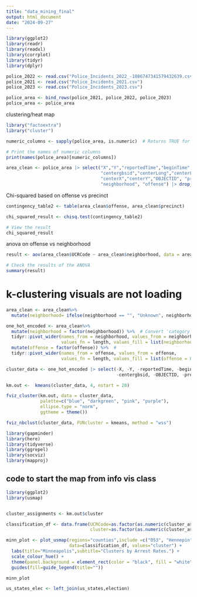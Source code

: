 ```yaml
---
title: "data_mining_final"
output: html_document
date: "2024-09-27"
---
```


```r
library(ggplot2)
library(readr)
library(readxl)
library(corrplot)
library(tidyr)
library(dplyr)
```



```r
police_2022 <- read.csv("Police_Incidents_2022_-1086747341579432639.csv")
police_2021 <- read.csv("Police_Incidents_2021.csv")
police_2023 <- read.csv("Police_Incidents_2023.csv")
```

```r
police_area <- bind_rows(police_2021, police_2022, police_2023)
police_area <- police_area
```


clustering/heat map
```r
library("factoextra")
library("cluster")

```

```r

numeric_columns <- sapply(police_area, is.numeric)  # Returns TRUE for numeric columns

# Print the names of numeric columns
print(names(police_area)[numeric_columns])

area_clean <- police_area |> select("X","Y","reportedTime","beginTime","UCRCode",
                                    "centergbsid","centerLong","centerLat",
                                    "centerX","centerY","OBJECTID", "precinct",
                                    "neighborhood", "offense") |> drop_na()

```

Chi-squared based on offense vs precinct
```r
contingency_table2 <- table(area_clean$offense, area_clean$precinct)

```

```r
chi_squared_result <- chisq.test(contingency_table2)

# View the result
chi_squared_result
```
anova on offense vs neighborhood
```r
result <- aov(area_clean$UCRCode ~ area_clean$neighborhood, data = area_clean)

# Check the results of the ANOVA
summary(result)
```
# k-clustering visuals are not loading 

```r
area_clean <- area_clean%>%
  mutate(neighborhood= ifelse(neighborhood == "", "Unknown", neighborhood))

one_hot_encoded <- area_clean%>%
  mutate(neighborhood = factor(neighborhood)) %>%  # Convert 'category' to a factor
  tidyr::pivot_wider(names_from = neighborhood, values_from = neighborhood, 
                     values_fn = length, values_fill = list(neighborhood = 0)) %>%
  mutate(offense = factor(offense)) %>%  #
  tidyr::pivot_wider(names_from = offense, values_from = offense, 
                     values_fn = length, values_fill = list(offense = 0))

```




```r
cluster_data <- one_hot_encoded |> select(-X, -Y, -reportedTime, -beginTime,
                                          -centergbsid, -OBJECTID, -precinct)
```

```r
km.out <-  kmeans(cluster_data, 4, nstart = 20)
```

```r
fviz_cluster(km.out, data = cluster_data,
             palette=c("blue", "darkgreen", "pink", "purple"),
             ellipse.type = "norm",
             ggtheme = theme())
```

```r
fviz_nbclust(cluster_data, FUNcluster = kmeans, method = "wss")
```




```r
library(gapminder)
library(here)
library(tidyverse)
library(ggrepel)
library(socviz)
library(mapproj)
```

## code to start the map from info vis class

```r
library(ggplot2)
library(usmap)


cluster_assignments <- km.out$cluster

classification_df <- data.frame(UCRCode=as.factor(as.numeric(cluster_assignments)),
                                cluster=as.factor(as.numeric(cluster_assignments)))

minn_plot <- plot_usmap(regions="counties",include =c("053", "Hennepin"), 
                        data=classification_df, values="cluster") + 
  labs(title="Minneapolis",subtitle="Clusters by Arrest Rates.") + 
  scale_colour_hue() + 
  theme(panel.background = element_rect(color = "black", fill = "white"), legend.position="right") + 
  guides(fill=guide_legend(title=""))

minn_plot
```


```r

us_states_elec <- left_join(us_states,election)
```



























